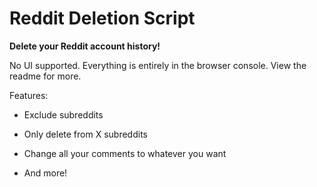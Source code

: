 # Reddit Deletion Script

**Delete your Reddit account history!**

No UI supported. Everything is entirely in the browser console. View the readme for more.

Features:

- Exclude subreddits

- Only delete from X subreddits

- Change all your comments to whatever you want

- And more!
